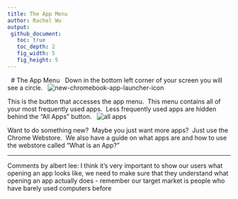 ```yaml
---
title: The App Menu
author: Rachel Wu
output:
 github_document:
   toc: true
   toc_depth: 2
   fig_width: 5
   fig_height: 5
---
```

 
# The App Menu
 
Down in the bottom left corner of your screen you will see a circle.
 
![new-chromebook-app-launcher-icon](https://user-images.githubusercontent.com/28161368/27210677-0e60591c-5222-11e7-9425-977e538b7d5e.png)
 

This is the button that accesses the app menu.  This menu contains all of your most frequently used apps.  Less frequently used apps are hidden behind the “All Apps” button.
 
![all apps](https://user-images.githubusercontent.com/28161368/27210720-5cc1b56a-5222-11e7-9a9a-0fb43bb6c0f6.png)
 

Want to do something new?  Maybe you just want more apps?  Just use the Chrome Webstore.  We also have a guide on what apps are and how to use the webstore called “What is an App?”
 

--------------------------------------------------------------------------------------------------
Comments by albert lee: I think it's very important to show our users what opening an app looks like, we need to make sure that they understand what opening an app actually does - remember our target market is people who have barely used computers before

